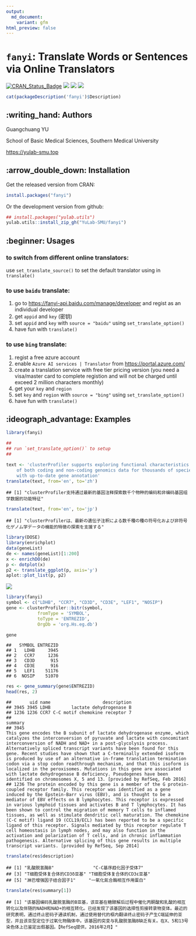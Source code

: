 ```yaml
---
output:
  md_document:
    variant: gfm
html_preview: false
---
```


<!-- README.md is generated from README.Rmd. Please edit that file -->


# `fanyi`: Translate Words or Sentences via Online Translators



[![CRAN_Status_Badge](http://www.r-pkg.org/badges/version/fanyi?color=green)](https://cran.r-project.org/package=fanyi)
![](http://cranlogs.r-pkg.org/badges/grand-total/fanyi?color=green)
![](http://cranlogs.r-pkg.org/badges/fanyi?color=green)
![](http://cranlogs.r-pkg.org/badges/last-week/fanyi?color=green)


```r
cat(packageDescription('fanyi')$Description)
```


## :writing_hand: Authors

Guangchuang YU

School of Basic Medical Sciences, Southern Medical University

<https://yulab-smu.top>



## :arrow_double_down: Installation

Get the released version from CRAN:

```r
install.packages("fanyi")
```

Or the development version from github:

```r
## install.packages("yulab.utils")
yulab.utils::install_zip_gh("YuLab-SMU/fanyi")
```

## :beginner: Usages

### to switch from different online translators:

use `set_translate_source()` to set the default translator using in `translate()`


### to use `baidu` translate:

1. go to <https://fanyi-api.baidu.com/manage/developer> and regist as an individual developer
2. get `appid` and `key` (密钥) 
3. set  `appid` and `key`  with `source = "baidu"` using `set_translate_option()`
4. have fun with `translate()` 

### to use `bing` translate:

1. regist a free azure account
2. enable `Azure AI services | Translator` from <https://portal.azure.com/>
3. create a translation service with free tier pricing version (you need a visa/master card to complete registion and will not be charged until exceed 2 million characters monthly)
4. get your `key` and `region`
5. set `key` and `region` with `source = "bing"` using `set_translate_option()`
6. have fun with `translate()`


## :ideograph_advantage: Examples

``` r
library(fanyi)

##
## run `set_translate_option()` to setup
##

text <- 'clusterProfiler supports exploring functional characteristics 
    of both coding and non-coding genomics data for thousands of species 
    with up-to-date gene annotation'
translate(text, from='en', to='zh')
```

    ## [1] "clusterProfiler支持通过最新的基因注释探索数千个物种的编码和非编码基因组学数据的功能特征"

``` r
translate(text, from='en', to='jp')
```

    ## [1] "clusterProfilerは、最新の遺伝子注釈による数千種の種の符号化および非符号化ゲノム学データの機能的特徴の探索を支援する"

``` r
library(DOSE)
library(enrichplot)
data(geneList)
de <- names(geneList)[1:200]
x <- enrichDO(de)
p <- dotplot(x)
p2 <- translate_ggplot(p, axis='y')
aplot::plot_list(p, p2)
```

![](README_files/figure-gfm/ggplot-fanyi-1.png)



``` r
library(fanyi)
symbol <- c("LDHB", "CCR7", "CD3D", "CD3E", "LEF1", "NOSIP")
gene <- clusterProfiler::bitr(symbol, 
            fromType = 'SYMBOL', 
            toType = 'ENTREZID', 
            OrgDb = 'org.Hs.eg.db')

gene
```

    ##   SYMBOL ENTREZID
    ## 1   LDHB     3945
    ## 2   CCR7     1236
    ## 3   CD3D      915
    ## 4   CD3E      916
    ## 5   LEF1    51176
    ## 6  NOSIP    51070

``` r
res <- gene_summary(gene$ENTREZID)
head(res, 2)
```

    ##       uid name                    description
    ## 3945 3945 LDHB        lactate dehydrogenase B
    ## 1236 1236 CCR7 C-C motif chemokine receptor 7
    ##                                                                                                                                                                                                                                                                                                                                                                                                                                                                                                                                                                                                                                                                                                                                                                                                                                                                                     summary
    ## 3945                                                                                                                                                                             This gene encodes the B subunit of lactate dehydrogenase enzyme, which catalyzes the interconversion of pyruvate and lactate with concomitant interconversion of NADH and NAD+ in a post-glycolysis process. Alternatively spliced transcript variants have been found for this gene. Recent studies have shown that a C-terminally extended isoform is produced by use of an alternative in-frame translation termination codon via a stop codon readthrough mechanism, and that this isoform is localized in the peroxisomes. Mutations in this gene are associated with lactate dehydrogenase B deficiency. Pseudogenes have been identified on chromosomes X, 5 and 13. [provided by RefSeq, Feb 2016]
    ## 1236 The protein encoded by this gene is a member of the G protein-coupled receptor family. This receptor was identified as a gene induced by the Epstein-Barr virus (EBV), and is thought to be a mediator of EBV effects on B lymphocytes. This receptor is expressed in various lymphoid tissues and activates B and T lymphocytes. It has been shown to control the migration of memory T cells to inflamed tissues, as well as stimulate dendritic cell maturation. The chemokine (C-C motif) ligand 19 (CCL19/ECL) has been reported to be a specific ligand of this receptor. Signals mediated by this receptor regulate T cell homeostasis in lymph nodes, and may also function in the activation and polarization of T cells, and in chronic inflammation pathogenesis. Alternative splicing of this gene results in multiple transcript variants. [provided by RefSeq, Sep 2014]

``` r
translate(res$description)
```

    ## [1] "乳酸脱氢酶B"               "C-C基序趋化因子受体7"     
    ## [3] "T细胞受体复合体的CD3δ亚基" "T细胞受体复合体的CD3ε亚基"
    ## [5] "淋巴增强因子结合因子1"     "一氧化氮合酶相互作用蛋白"

``` r
translate(res$summary[1])
```

    ## [1] "该基因编码乳酸脱氢酶的B亚基，该亚基在糖酵解后过程中催化丙酮酸和乳酸的相互转化以及伴随的NADH和NAD+的相互转化。已经发现了该基因的选择性剪接转录物变体。最近的研究表明，通过终止密码子通读机制，通过使用替代的框内翻译终止密码子产生C端延伸的亚型，并且该亚型定位于过氧化物酶体中。该基因的突变与乳酸脱氢酶B缺乏有关。在X、5和13号染色体上已鉴定出假基因。【RefSeq提供，2016年2月】"
